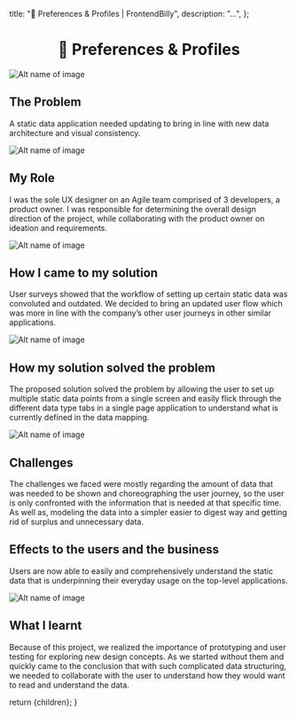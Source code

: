 
  title: "🥇 Preferences & Profiles | FrontendBilly",
  description: "...",
};

# <center>🥇 Preferences & Profiles</center>

![Alt name of image](/img/Preferences_Profiles.png)

## The Problem

A static data application needed updating to bring in line with new data architecture and visual consistency.

![Alt name of image](/img/preferencesandprofiles/Artboard-1.png)

## My Role

I was the sole UX designer on an Agile team comprised of 3 developers, a product owner. I was responsible for determining the overall design direction of the project, while collaborating with the product owner on ideation and requirements.

![Alt name of image](/img/preferencesandprofiles/Artboard-2.png)

## How I came to my solution

User surveys showed that the workflow of setting up certain static data was convoluted and outdated. We decided to bring an updated user flow which was more in line with the company’s other user journeys in other similar applications.

![Alt name of image](/img/preferencesandprofiles/Artboard-3.png)

## How my solution solved the problem

The proposed solution solved the problem by allowing the user to set up multiple static data points from a single screen and easily flick through the different data type tabs in a single page application to understand what is currently defined in the data mapping.

![Alt name of image](/img/preferencesandprofiles/Artboard-4.png)

## Challenges

The challenges we faced were mostly regarding the amount of data that was needed to be shown and choreographing the user journey, so the user is only confronted with the information that is needed at that specific time. As well as, modeling the data into a simpler easier to digest way and getting rid of surplus and unnecessary data.

## Effects to the users and the business

Users are now able to easily and comprehensively understand the static data that is underpinning their everyday usage on the top-level applications.

![Alt name of image](/img/preferencesandprofiles/Artboard-5.png)

## What I learnt

Because of this project, we realized the importance of prototyping and user testing for exploring new design concepts. As we started without them and quickly came to the conclusion that with such complicated data structuring, we needed to collaborate with the user to understand how they would want to read and understand the data.

  return <MdxCaseStudyLayout>{children}</MdxCaseStudyLayout>;
}
